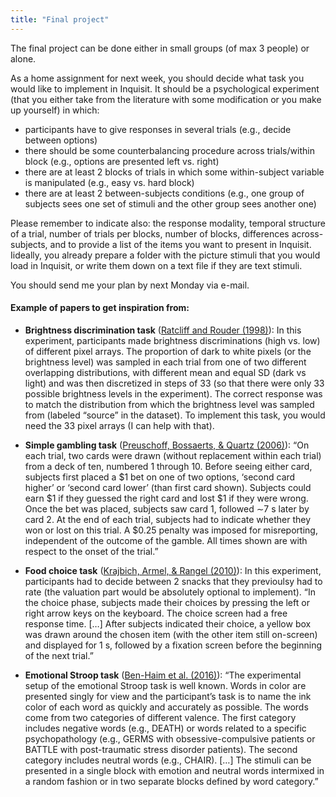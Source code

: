 ```yaml
---
title: "Final project"
---
```


The final project can be done either in small groups (of max 3 people) or alone.

As a home assignment for next week, you should decide what task you would like to implement in Inquisit. It should be a psychological experiment (that you either take from the literature with some modification or you make up yourself) in which:

* participants have to give responses in several trials (e.g., decide between options)
* there should be some counterbalancing procedure across trials/within block (e.g., options are presented left vs. right)
* there are at least 2 blocks of trials in which some within-subject variable is manipulated (e.g., easy vs. hard block)
* there are at least 2 between-subjects conditions (e.g., one group of subjects sees one set of stimuli and the other group sees another one)

Please remember to indicate also: the response modality, temporal structure of a trial, number of trials per blocks, number of blocks, differences across-subjects, and to provide a list of the items you want to present in Inquisit. Iideally, you already prepare a folder with the picture stimuli that you would load in Inquisit, or write them down on a text file if they are text stimuli.

You should send me your plan by next Monday via e-mail.

#### Example of papers to get inspiration from:

* **Brightness discrimination task** ([Ratcliff and Rouder (1998)](https://www.jstor.org/stable/pdf/40063319.pdf)): In this experiment, participants made brightness discriminations (high vs. low) of different pixel arrays. The proportion of dark to white pixels (or the brightness level) was sampled in each trial from one of two different overlapping distributions, with different mean and equal SD (dark vs light) and was then discretized in steps of 33 (so that there were only 33 possible brightness levels in the experiment). The correct response was to match the distribution from which the brightness level was sampled from (labeled “source” in the dataset). To implement this task, you would need the 33 pixel arrays (I can help with that).

* **Simple gambling task** ([Preuschoff, Bossaerts, & Quartz (2006)](https://www.sciencedirect.com/science/article/pii/S0896627306005046)): "On each trial, two cards were drawn (without replacement within each trial) from a deck of ten, numbered 1 through 10. Before seeing either card, subjects first placed a \$1 bet on one of two options, 'second card higher' or 'second card lower' (than first card shown). Subjects could earn \$1 if they guessed the right card and lost \$1 if they were wrong. Once the bet was placed, subjects saw card 1, followed ∼7 s later by card 2. At the end of each trial, subjects had to indicate whether they won or lost on this trial. A \$0.25 penalty was imposed for misreporting, independent of the outcome of the gamble. All times shown are with respect to the onset of the trial."

* **Food choice task** ([Krajbich, Armel, & Rangel (2010)](https://www.nature.com/articles/nn.2635)): In this experiment, participants had to decide between 2 snacks that they previoulsy had to rate (the valuation part would be absolutely optional to implement). "In the choice phase, subjects made their choices by pressing the left or right arrow keys on the keyboard. The choice screen had a free response time. [...] After subjects indicated their choice, a yellow box was drawn around the chosen item (with the other item still on-screen) and displayed for 1 s, followed by a fixation screen before the beginning of the next trial."

* **Emotional Stroop task** ([Ben-Haim et al. (2016)](https://www.ncbi.nlm.nih.gov/pmc/articles/PMC4993290/)): "The experimental setup of the emotional Stroop task is well known. Words in color are presented singly for view and the participant's task is to name the ink color of each word as quickly and accurately as possible. The words come from two categories of different valence. The first category includes negative words (e.g., DEATH) or words related to a specific psychopathology (e.g., GERMS with obsessive-compulsive patients or BATTLE with post-traumatic stress disorder patients). The second category includes neutral words (e.g., CHAIR). [...] The stimuli can be presented in a single block with emotion and neutral words intermixed in a random fashion or in two separate blocks defined by word category."